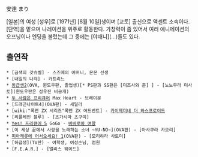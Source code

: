 安達 まり

[일본]의 여성 [성우]로 [1971년] [8월 10일]생이며 [교토] 출신으로 액센트 소속이다. [단역]을 맡으며 나레이션을 위주로 활동한다. 가창력이 좀 있어서 여러 애니메이션의 오프닝이나 엔딩을 불렀는데 그 중에는 [야애니](...)들도 있다.

== 출연작 ==
 * [금색의 갓슈벨] - 스즈메의 어머니, 몬몬 선생
 * [내일의 나쟈] - 카트리느
 * [[동급생2]](OVA, 윈도우판, 졸업생)[* PS판과 SS판은 [미즈사와 준] ] - [노노무라 미사토](윈도우판은 성우진 비공개)
 * [[두 사람은 프리큐어]] Max Heart - 브레이분
 * [드래곤나이트4](OVA판) - 세일러
 * [wiki:"록맨 ZX 시리즈"록맨 ZX 어드벤트] - [[카이제미네 더 와스프로이드]]
 * [리플레인 블루] - [츠가시마 츠구미]
 * [[Yes! 프리큐어 5]] GoGo - [[바바로아 여왕]]
 * [이 세상 끝에서 사랑을 노래하는 소녀 ~YU-NO~](OVA판) - [아사쿠라 카오리]
 * [[피아캐롯에 어서오세요! 1]](OVA판) - [모리하라 사토미]
 * [하급생](TV판) - 여학생, 여성손님, 점원
 * [F.E.A.R.] - [앨리스 웨이드]
 
